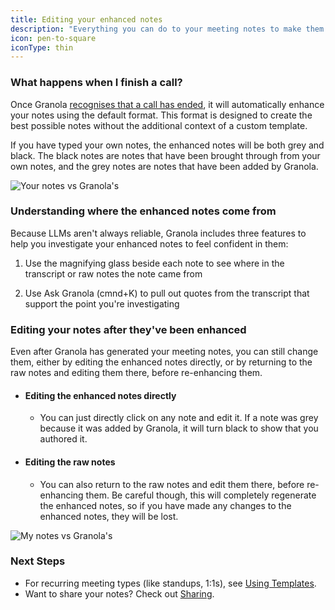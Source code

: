 ```yaml
---
title: Editing your enhanced notes
description: "Everything you can do to your meeting notes to make them great"
icon: pen-to-square
iconType: thin
---
```


### What happens when I finish a call?

Once Granola [recognises that a call has ended](docs/101/duringyourmeeting/live-transcription#when-does-transcription-end), it will automatically enhance your notes using the default format. This format is designed to create the best possible notes without the additional context of a custom template.

If you have typed your own notes, the enhanced notes will be both grey and black. The black notes are notes that have been brought through from your own notes, and the grey notes are notes that have been added by Granola.

![Your notes vs Granola's](/images/screenshots/black-grey.png)

### Understanding where the enhanced notes come from

Because LLMs aren't always reliable, Granola includes three features to help you investigate your enhanced notes to feel confident in them:

1. Use the magnifying glass beside each note to see where in the transcript or raw notes the note came from

2. Use Ask Granola (cmnd+K) to pull out quotes from the transcript that support the point you're investigating

### Editing your notes after they've been enhanced

Even after Granola has generated your meeting notes, you can still change them, either by editing the enhanced notes directly, or by returning to the raw notes and editing them there, before re-enhancing them.

* #### Editing the enhanced notes directly

  * You can just directly click on any note and edit it. If a note was grey because it was added by Granola, it will turn black to show that you authored it.

* #### Editing the raw notes

  * You can also return to the raw notes and edit them there, before re-enhancing them. Be careful though, this will completely regenerate the enhanced notes, so if you have made any changes to the enhanced notes, they will be lost.

![My notes vs Granola's](/images/screenshots/my-notes.png)

### Next Steps

- For recurring meeting types (like standups, 1:1s), see [Using Templates](/docs/101/afteryourmeeting/using-templates).  
- Want to share your notes? Check out [Sharing](/docs/101/afteryourmeeting/sharing).